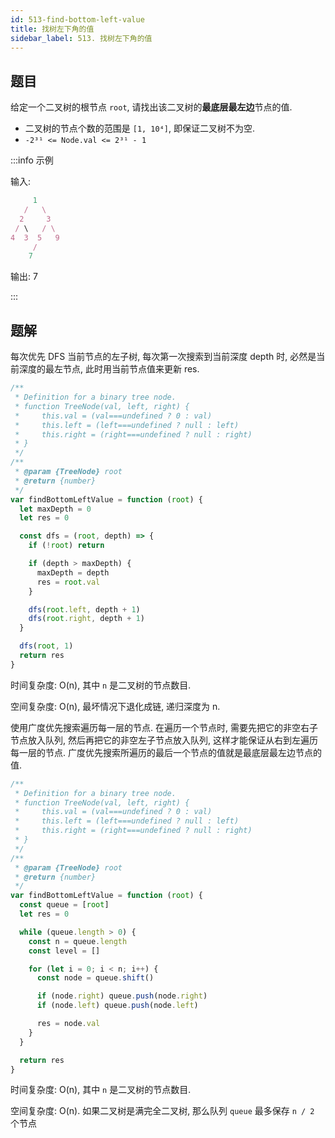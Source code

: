 ```yaml
---
id: 513-find-bottom-left-value
title: 找树左下角的值
sidebar_label: 513. 找树左下角的值
---
```


## 题目

给定一个二叉树的根节点 `root`, 请找出该二叉树的**最底层最左边**节点的值.

- 二叉树的节点个数的范围是 `[1, 10⁴]`, 即保证二叉树不为空.
- `-2³¹ <= Node.val <= 2³¹ - 1`

:::info 示例

输入:

```ts
     1
   /   \
  2     3
 / \   / \
4  3  5   9
     /
    7
```

输出: 7

:::

## 题解


<Tabs>
  <TabItem value="JavaScript - 深度优先遍历" label="JavaScript - 深度优先遍历" default>

每次优先 DFS 当前节点的左子树, 每次第一次搜索到当前深度 depth 时, 必然是当前深度的最左节点, 此时用当前节点值来更新 res.

```ts
/**
 * Definition for a binary tree node.
 * function TreeNode(val, left, right) {
 *     this.val = (val===undefined ? 0 : val)
 *     this.left = (left===undefined ? null : left)
 *     this.right = (right===undefined ? null : right)
 * }
 */
/**
 * @param {TreeNode} root
 * @return {number}
 */
var findBottomLeftValue = function (root) {
  let maxDepth = 0
  let res = 0

  const dfs = (root, depth) => {
    if (!root) return

    if (depth > maxDepth) {
      maxDepth = depth
      res = root.val
    }

    dfs(root.left, depth + 1)
    dfs(root.right, depth + 1)
  }

  dfs(root, 1)
  return res
}
```

时间复杂度: O(n), 其中 `n` 是二叉树的节点数目.

空间复杂度: O(n), 最坏情况下退化成链, 递归深度为 n.

</TabItem>
<TabItem value="JavaScript - 广度优先遍历" label="JavaScript - 广度优先遍历">

使用广度优先搜索遍历每一层的节点. 在遍历一个节点时, 需要先把它的非空右子节点放入队列, 然后再把它的非空左子节点放入队列, 这样才能保证从右到左遍历每一层的节点. 广度优先搜索所遍历的最后一个节点的值就是最底层最左边节点的值.

```ts
/**
 * Definition for a binary tree node.
 * function TreeNode(val, left, right) {
 *     this.val = (val===undefined ? 0 : val)
 *     this.left = (left===undefined ? null : left)
 *     this.right = (right===undefined ? null : right)
 * }
 */
/**
 * @param {TreeNode} root
 * @return {number}
 */
var findBottomLeftValue = function (root) {
  const queue = [root]
  let res = 0

  while (queue.length > 0) {
    const n = queue.length
    const level = []

    for (let i = 0; i < n; i++) {
      const node = queue.shift()

      if (node.right) queue.push(node.right)
      if (node.left) queue.push(node.left)

      res = node.val
    }
  }

  return res
}
```

时间复杂度: O(n), 其中 `n` 是二叉树的节点数目.

空间复杂度: O(n). 如果二叉树是满完全二叉树, 那么队列 `queue` 最多保存 `n / 2` 个节点

</TabItem>
</Tabs>
